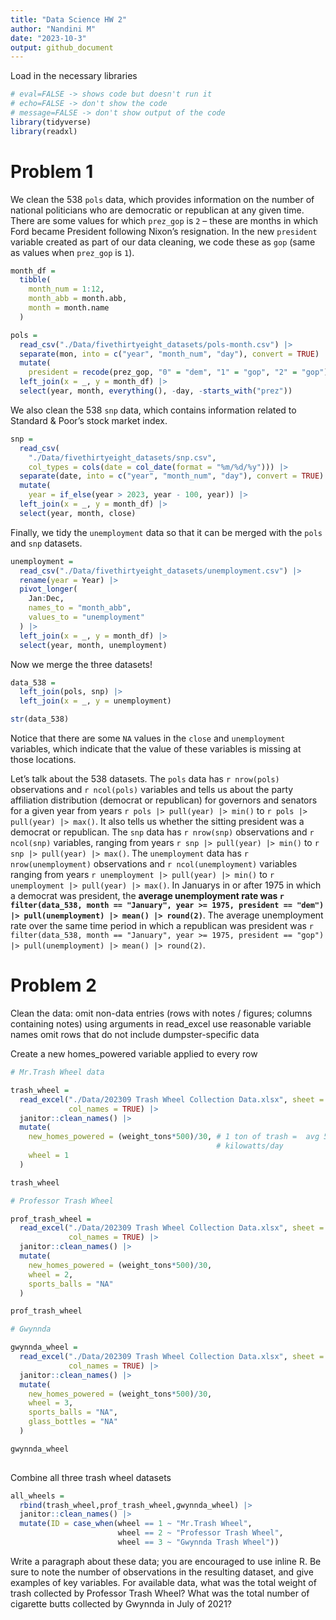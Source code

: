 ```yaml
---
title: "Data Science HW 2"
author: "Nandini M"
date: "2023-10-3"
output: github_document
---
```


Load in the necessary libraries

```r
# eval=FALSE -> shows code but doesn't run it
# echo=FALSE -> don't show the code
# message=FALSE -> don't show output of the code
library(tidyverse)
library(readxl)
```

# Problem 1

We clean the 538 `pols` data, which provides information on the number of national politicians who are democratic or republican at any given time. There are some values for which `prez_gop` is `2` -- these are months in which Ford became President following Nixon's resignation. In the new `president` variable created as part of our data cleaning, we code these as `gop` (same as values when `prez_gop` is `1`).

```r
month_df = 
  tibble(
    month_num = 1:12,
    month_abb = month.abb,
    month = month.name
  )

pols = 
  read_csv("./Data/fivethirtyeight_datasets/pols-month.csv") |>
  separate(mon, into = c("year", "month_num", "day"), convert = TRUE) |>
  mutate(
    president = recode(prez_gop, "0" = "dem", "1" = "gop", "2" = "gop")) |>
  left_join(x = _, y = month_df) |> 
  select(year, month, everything(), -day, -starts_with("prez")) 
```

We also clean the 538 `snp` data, which contains information related to Standard & Poor’s stock market index.

```r
snp = 
  read_csv(
    "./Data/fivethirtyeight_datasets/snp.csv",
    col_types = cols(date = col_date(format = "%m/%d/%y"))) |>
  separate(date, into = c("year", "month_num", "day"), convert = TRUE) |>
  mutate(
    year = if_else(year > 2023, year - 100, year)) |> 
  left_join(x = _, y = month_df) |> 
  select(year, month, close) 
```

Finally, we tidy the `unemployment` data so that it can be merged with the `pols` and `snp` datasets.

```r
unemployment = 
  read_csv("./Data/fivethirtyeight_datasets/unemployment.csv") |>
  rename(year = Year) |>
  pivot_longer(
    Jan:Dec, 
    names_to = "month_abb",
    values_to = "unemployment"
  ) |> 
  left_join(x = _, y = month_df) |> 
  select(year, month, unemployment)
```

Now we merge the three datasets!

```r
data_538 = 
  left_join(pols, snp) |>
  left_join(x = _, y = unemployment)

str(data_538)
```

Notice that there are some `NA` values in the `close` and `unemployment` variables, which indicate that the value of these variables is missing at those locations.

Let's talk about the 538 datasets. The `pols` data has `r nrow(pols)` observations and `r ncol(pols)` variables and tells us about the party affiliation distribution (democrat or republican) for governors and senators for a given year from years `r pols |> pull(year) |> min()` to `r pols |> pull(year) |> max()`. It also tells us whether the sitting president was a democrat or republican. The `snp` data has `r nrow(snp)` observations and `r ncol(snp)` variables, ranging from years `r snp |> pull(year) |> min()` to `r snp |> pull(year) |> max()`. The `unemployment` data has `r nrow(unemployment)` observations and `r ncol(unemployment)` variables ranging from years `r unemployment |> pull(year) |> min()` to `r unemployment |> pull(year) |> max()`. In Januarys in or after 1975 in which a democrat was president, the **average unemployment rate was `r filter(data_538, month == "January", year >= 1975, president == "dem") |> pull(unemployment) |> mean() |> round(2)`**.  The average unemployment rate over the same time period in which a republican was president was `r filter(data_538, month == "January", year >= 1975, president == "gop") |> pull(unemployment) |> mean() |> round(2)`.

# Problem 2

Clean the data:
omit non-data entries (rows with notes / figures; columns containing notes) using arguments in read_excel
use reasonable variable names
omit rows that do not include dumpster-specific data

Create a new homes_powered variable applied to every row

```r

# Mr.Trash Wheel data

trash_wheel = 
  read_excel("./Data/202309 Trash Wheel Collection Data.xlsx", sheet = "Mr. Trash Wheel", range = "A2:M586", 
             col_names = TRUE) |> 
  janitor::clean_names() |> 
  mutate(
    new_homes_powered = (weight_tons*500)/30, # 1 ton of trash =  avg 500 kilowatts, 1 avg household = 30             
                                              # kilowatts/day
    wheel = 1
  )

trash_wheel

# Professor Trash Wheel

prof_trash_wheel = 
  read_excel("./Data/202309 Trash Wheel Collection Data.xlsx", sheet = "Professor Trash Wheel", range = "A2:L108", 
             col_names = TRUE) |> 
  janitor::clean_names() |> 
  mutate(
    new_homes_powered = (weight_tons*500)/30,
    wheel = 2,
    sports_balls = "NA"
  )

prof_trash_wheel

# Gwynnda

gwynnda_wheel = 
  read_excel("./Data/202309 Trash Wheel Collection Data.xlsx", sheet = "Gwynnda Trash Wheel", range = "A2:K157", 
             col_names = TRUE) |> 
  janitor::clean_names() |> 
  mutate(
    new_homes_powered = (weight_tons*500)/30,
    wheel = 3,
    sports_balls = "NA",
    glass_bottles = "NA"
  )

gwynnda_wheel
  
```

Combine all three trash wheel datasets

```r

all_wheels = 
  rbind(trash_wheel,prof_trash_wheel,gwynnda_wheel) |> 
  janitor::clean_names() |> 
  mutate(ID = case_when(wheel == 1 ~ "Mr.Trash Wheel",
                        wheel == 2 ~ "Professor Trash Wheel",
                        wheel == 3 ~ "Gwynnda Trash Wheel"))

```

Write a paragraph about these data; you are encouraged to use inline R. Be sure to note the number of observations in the resulting dataset, and give examples of key variables. For available data, what was the total weight of trash collected by Professor Trash Wheel? What was the total number of cigarette butts collected by Gwynnda in July of 2021?

